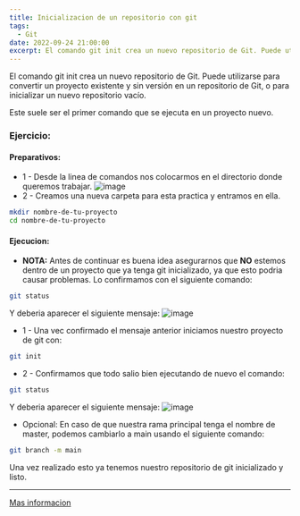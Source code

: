 ```yaml
---
title: Inicializacion de un repositorio con git
tags:
  - Git
date: 2022-09-24 21:00:00
excerpt: El comando git init crea un nuevo repositorio de Git. Puede utilizarse para convertir un proyecto existente y sin versión en un repositorio de Git, o para inicializar un nuevo repositorio vacío. 
---
```


El comando git init crea un nuevo repositorio de Git. Puede utilizarse para convertir un proyecto existente y sin versión en un repositorio de Git, o para inicializar un nuevo repositorio vacío.

Este suele ser el primer comando que se ejecuta en un proyecto nuevo.

### Ejercicio:

#### Preparativos:
- 1 - Desde la linea de comandos nos colocarmos en el directorio donde queremos trabajar.
![image](https://res.cloudinary.com/dr3egho5s/image/upload/v1664071612/Generation%2018%20-%20Blog/Git/root_l3fafk.jpg)
- 2 - Creamos una nueva carpeta para esta practica y entramos en ella.
```bash
mkdir nombre-de-tu-proyecto
cd nombre-de-tu-proyecto
```

#### Ejecucion:
- **NOTA:** Antes de continuar es buena idea asegurarnos que **NO** estemos dentro de un proyecto que ya tenga git inicializado, ya que esto podria causar problemas. Lo confirmamos con el siguiente comando:
```bash
git status
```
Y deberia aparecer el siguiente mensaje:
![image](https://res.cloudinary.com/dr3egho5s/image/upload/v1664071612/Generation%2018%20-%20Blog/Git/git-no-initialized_trshko.jpg)
- 1 - Una vec confirmado el mensaje anterior iniciamos nuestro proyecto de git con:
```bash
git init
```
- 2 - Confirmamos que todo salio bien ejecutando de nuevo el comando:
```bash
git status
```
Y deberia aparecer el siguiente mensaje:
![image](https://res.cloudinary.com/dr3egho5s/image/upload/v1664071612/Generation%2018%20-%20Blog/Git/git-status_byvkpf.jpg)
- Opcional: En caso de que nuestra rama principal tenga el nombre de master, podemos cambiarlo a main usando el siguiente comando:
```bash
git branch -m main
```

Una vez realizado esto ya tenemos nuestro repositorio de git inicializado y listo.

---------------
[Mas informacion](https://www.atlassian.com/es/git/tutorials/setting-up-a-repository/git-init)